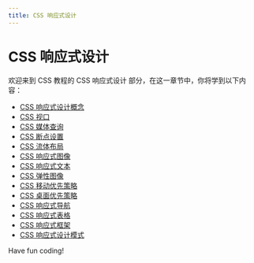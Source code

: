 ```yaml
---
title: CSS 响应式设计
---
```


# CSS 响应式设计

欢迎来到 CSS 教程的 CSS 响应式设计 部分，在这一章节中，你将学到以下内容：

- [CSS 响应式设计概念](./0-css-responsive-design-concept.mdx)
- [CSS 视口](./1-css-viewport.mdx)
- [CSS 媒体查询](./2-css-media-queries.mdx)
- [CSS 断点设置](./3-css-breakpoint-settings.mdx)
- [CSS 流体布局](./4-css-fluid-layout.mdx)
- [CSS 响应式图像](./5-css-responsive-images.mdx)
- [CSS 响应式文本](./6-css-responsive-text.mdx)
- [CSS 弹性图像](./7-css-elastic-image.mdx)
- [CSS 移动优先策略](./8-css-mobile-first-strategy.mdx)
- [CSS 桌面优先策略](./9-css-desktop-first-strategy.mdx)
- [CSS 响应式导航](./10-css-responsive-navigation.mdx)
- [CSS 响应式表格](./11-css-responsive-table.mdx)
- [CSS 响应式框架](./12-css-responsive-framework.mdx)
- [CSS 响应式设计模式](./13-css-responsive-design-mode.mdx)

Have fun coding!
